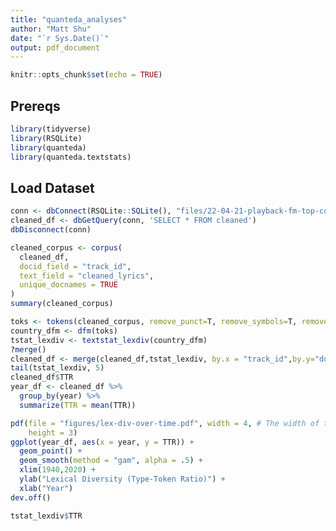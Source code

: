 ```yaml
---
title: "quanteda_analyses"
author: "Matt Shu"
date: "`r Sys.Date()`"
output: pdf_document
---
```


```r
knitr::opts_chunk$set(echo = TRUE)
```

## Prereqs

```r
library(tidyverse)
library(RSQLite)
library(quanteda)
library(quanteda.textstats)
```

## Load Dataset
```r
conn <- dbConnect(RSQLite::SQLite(), "files/22-04-21-playback-fm-top-country.db")
cleaned_df <- dbGetQuery(conn, 'SELECT * FROM cleaned')
dbDisconnect(conn)
```

```r
cleaned_corpus <- corpus(
  cleaned_df,
  docid_field = "track_id",
  text_field = "cleaned_lyrics",
  unique_docnames = TRUE
)
summary(cleaned_corpus)
```

```r
toks <- tokens(cleaned_corpus, remove_punct=T, remove_symbols=T, remove_numbers=T, remove_separators=T)
country_dfm <- dfm(toks)
tstat_lexdiv <- textstat_lexdiv(country_dfm)
?merge()
cleaned_df <- merge(cleaned_df,tstat_lexdiv, by.x = "track_id",by.y="document")
tail(tstat_lexdiv, 5)
cleaned_df$TTR
year_df <- cleaned_df %>%
  group_by(year) %>%
  summarize(TTR = mean(TTR))
```

```r
pdf(file = "figures/lex-div-over-time.pdf", width = 4, # The width of the plot in inches
    height = 3)
ggplot(year_df, aes(x = year, y = TTR)) +
  geom_point() +
  geom_smooth(method = "gam", alpha = .5) +
  xlim(1940,2020) +
  ylab("Lexical Diversity (Type-Token Ratio)") +
  xlab("Year")
dev.off()
```


```r
tstat_lexdiv$TTR

```

